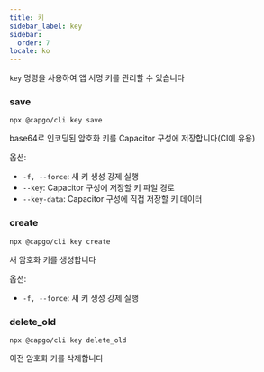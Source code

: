 ```yaml
---
title: 키
sidebar_label: key
sidebar:
  order: 7
locale: ko
---
```


`key` 명령을 사용하여 앱 서명 키를 관리할 수 있습니다

### save

`npx @capgo/cli key save`

base64로 인코딩된 암호화 키를 Capacitor 구성에 저장합니다(CI에 유용)

옵션:

- `-f, --force`: 새 키 생성 강제 실행
- `--key`: Capacitor 구성에 저장할 키 파일 경로
- `--key-data`: Capacitor 구성에 직접 저장할 키 데이터

### create

`npx @capgo/cli key create`

새 암호화 키를 생성합니다

옵션:

- `-f, --force`: 새 키 생성 강제 실행

### delete_old

`npx @capgo/cli key delete_old`

이전 암호화 키를 삭제합니다